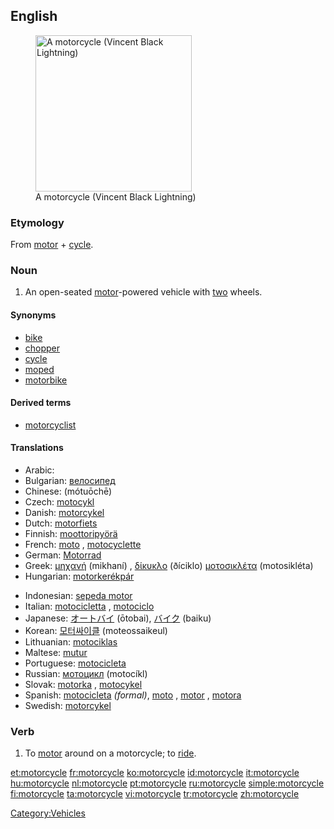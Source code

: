 ==English==
[[Image:VINCENT_Black_Lightning.jpg|thumb|right|250px|A motorcycle (Vincent Black Lightning)]]

===Etymology===
From [[motor]] + [[cycle]].

===Noun===
{{en-noun}}

# An open-seated [[motor]]-powered vehicle with [[two]] wheels.

====Synonyms====
*[[bike]]
*[[chopper]]
*[[cycle]]
*[[moped]]
*[[motorbike]]

====Derived terms====
*[[motorcyclist]]

====Translations====
{{trans-top|open-seated motor-powered vehicle with two wheels}}
*Arabic: {{Arab|[[موتوسيكل]]}} {{IPAchar|(motosíkel)}} {{m}}
*Bulgarian: [[велосипед]] {{m}}
*Chinese: {{zh-ts|摩托車|摩托车}} (mótuōchē)
*Czech: [[motocykl]] {{m}}
*Danish: [[motorcykel]] {{c}}
*Dutch: [[motorfiets]] {{f}}
*Finnish: [[moottoripyörä]]
*French: [[moto]] {{f}}, [[motocyclette]] {{f}}
*German: [[Motorrad]] {{n}}
*Greek: [[μηχανή]] (mikhaní) {{f}}, [[δίκυκλο]] (ðíciklo) {{n}} [[μοτοσικλέτα]] (motosikléta) {{f}}
*Hungarian: [[motorkerékpár]]
{{trans-mid}}
*Indonesian: [[sepeda motor]]
*Italian: [[motocicletta]] {{f}}, [[motociclo]] {{m}}
*Japanese: [[オートバイ]] (ōtobai), [[バイク]] (baiku)
*Korean: [[모터싸이클]] (moteossaikeul)
*Lithuanian: [[motociklas]] {{m}}
*Maltese: [[mutur]] {{m}}
*Portuguese: [[motocicleta]] {{f}}
*Russian: [[мотоцикл]] (motocíkl) {{m}}
*Slovak: [[motorka#Slovak|motorka]] {{f}}, [[motocykel#Slovak|motocykel]] {{m}}
*Spanish: [[motocicleta]] {{f}} ''(formal)'', [[moto]] {{f}}, [[motor]] {{m}} {{italbrac|Dominican Republic| colloquial}}, [[motora]] {{f}} {{italbrac|Puerto Rico| colloquial}}
*Swedish: [[motorcykel]] {{c}}
{{trans-bottom}}

===Verb===
{{en-verb|motorcycl|ing}}

# To [[motor]] around on a motorcycle; to [[ride]].

[[Category:Vehicles]]

[[et:motorcycle]]
[[fr:motorcycle]]
[[ko:motorcycle]]
[[id:motorcycle]]
[[it:motorcycle]]
[[hu:motorcycle]]
[[nl:motorcycle]]
[[pt:motorcycle]]
[[ru:motorcycle]]
[[simple:motorcycle]]
[[fi:motorcycle]]
[[ta:motorcycle]]
[[vi:motorcycle]]
[[tr:motorcycle]]
[[zh:motorcycle]]